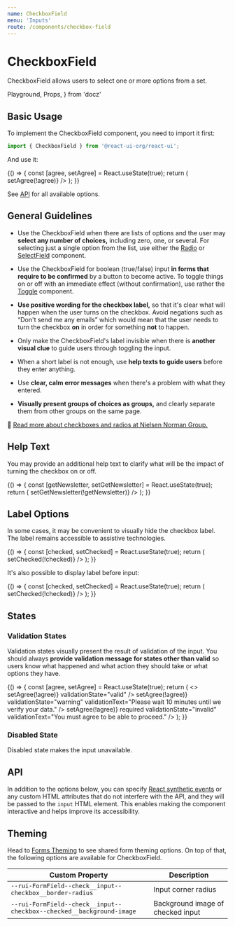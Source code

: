 ```yaml
---
name: CheckboxField
menu: 'Inputs'
route: /components/checkbox-field
---
```


# CheckboxField

CheckboxField allows users to select one or more options from a set.

  Playground,
  Props,
} from 'docz'

## Basic Usage

To implement the CheckboxField component, you need to import it first:

```js
import { CheckboxField } from '@react-ui-org/react-ui';
```

And use it:

<Playground>
  {() => {
    const [agree, setAgree] = React.useState(true);
    return (
      <CheckboxField
        checked={agree}
        label="I agree"
        onChange={() => setAgree(!agree)}
      />
    );
  }}
</Playground>

See [API](#api) for all available options.

## General Guidelines

- Use the CheckboxField when there are lists of options and the user may
  **select any number of choices,** including zero, one, or several. For
  selecting just a single option from the list, use either the
  [Radio](/components/radio) or [SelectField](/components/select-field)
  component.

- Use the CheckboxField for boolean (true/false) input **in forms that require
  to be confirmed** by a button to become active. To toggle things on or off
  with an immediate effect (without confirmation), use rather the
  [Toggle](/components/toggle) component.

- **Use positive wording for the checkbox label,** so that it's clear what will
  happen when the user turns on the checkbox. Avoid negations such as “Don't
  send me any emails” which would mean that the user needs to turn the
  checkbox **on** in order for something **not** to happen.

- Only make the CheckboxField's label invisible when there is **another visual
  clue** to guide users through toggling the input.

- When a short label is not enough, use **help texts to guide users** before
  they enter anything.

- Use **clear, calm error messages** when there's a problem with what they
  entered.

- **Visually present groups of choices as groups,** and clearly separate them
  from other groups on the same page.

📖 [Read more about checkboxes and radios at Nielsen Norman Group.](https://www.nngroup.com/articles/checkboxes-vs-radio-buttons/)

## Help Text

You may provide an additional help text to clarify what will be the impact of
turning the checkbox on or off.

<Playground>
  {() => {
    const [getNewsletter, setGetNewsletter] = React.useState(true);
    return (
      <CheckboxField
        checked={getNewsletter}
        helpText="We will not bother you more than once a month, we promise!"
        label="Send me newsletter"
        onChange={() => setGetNewsletter(!getNewsletter)}
      />
    );
  }}
</Playground>

## Label Options

In some cases, it may be convenient to visually hide the checkbox label. The
label remains accessible to assistive technologies.

<Playground>
  {() => {
    const [checked, setChecked] = React.useState(true);
    return (
      <CheckboxField
        checked={checked}
        isLabelVisible={false}
        label="You cannot see this"
        onChange={() => setChecked(!checked)}
      />
    );
  }}
</Playground>

It's also possible to display label before input:

<Playground>
  {() => {
    const [checked, setChecked] = React.useState(true);
    return (
      <CheckboxField
        checked={checked}
        label="Label precedes input"
        labelPosition="before"
        onChange={() => setChecked(!checked)}
      />
    );
  }}
</Playground>

## States

### Validation States

Validation states visually present the result of validation of the input. You
should always **provide validation message for states other than valid** so
users know what happened and what action they should take or what options they
have.

<Playground>
  {() => {
    const [agree, setAgree] = React.useState(true);
    return (
      <>
        <CheckboxField
          checked={agree}
          label="I have read and agree with terms and conditions"
          onChange={() => setAgree(!agree)}
          validationState="valid"
        />
        <CheckboxField
          checked={agree}
          label="I have read and agree with terms and conditions"
          onChange={() => setAgree(!agree)}
          validationState="warning"
          validationText="Please wait 10 minutes until we verify your data."
        />
        <CheckboxField
          checked={agree}
          label="I have read and agree with terms and conditions"
          onChange={() => setAgree(!agree)}
          required
          validationState="invalid"
          validationText="You must agree to be able to proceed."
        />
      </>
    );
  }}
</Playground>

### Disabled State

Disabled state makes the input unavailable.

<Playground>
  <CheckboxField
    disabled
    label="Disabled checkbox"
  />
  <CheckboxField
    checked
    disabled
    label="Disabled checkbox, checked"
  />
</Playground>

## API

In addition to the options below, you can specify [React synthetic events] or
any custom HTML attributes that do not interfere with the API, and they will be
passed to the `input` HTML element. This enables making the component
interactive and helps improve its accessibility.

<Props table of={CheckboxField} />

## Theming

Head to [Forms Theming](/customize/theming/forms) to see shared form theming
options. On top of that, the following options are available for CheckboxField.

| Custom Property                                                      | Description                                  |
|----------------------------------------------------------------------|----------------------------------------------|
| `--rui-FormField--check__input--checkbox__border-radius`             | Input corner radius                          |
| `--rui-FormField--check__input--checkbox--checked__background-image` | Background image of checked input            |

[React synthetic events]: https://reactjs.org/docs/events.html
